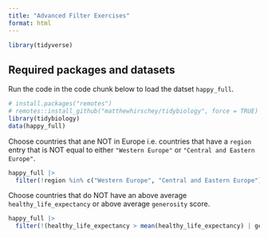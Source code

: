 ```yaml
---
title: "Advanced Filter Exercises"
format: html
---
```


```r
library(tidyverse)
```

## Required packages and datasets

Run the code in the code chunk below to load the datset `happy_full`.

```r
# install.packages("remotes")
# remotes::install_github("matthewhirschey/tidybiology", force = TRUE)
library(tidybiology)
data(happy_full)
```

Choose countries that ane NOT in Europe i.e. countries that have a `region` entry that is NOT equal to either `"Western Europe"` or `"Central and Eastern Europe"`.

```r
happy_full |> 
  filter(!region %in% c("Western Europe", "Central and Eastern Europe"))
```

Choose countries that do NOT have an above average `healthy_life_expectancy` or above average `generosity` score.

```r
happy_full |> 
  filter(!(healthy_life_expectancy > mean(healthy_life_expectancy) | generosity > mean(generosity)))
```

